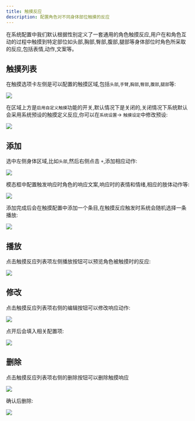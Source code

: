```yaml
---
title: 触摸反应
description: 配置角色对不同身体部位触摸的反应
---
```


在系统配置中我们默认根据性别定义了一套通用的角色触摸反应,用户在和角色互动的过程中触摸到特定部位如头部,胸部,臀部,腹部,腿部等身体部位时角色所采取的反应,包括表情,动作,文案等。

## 触摸列表

在触摸选项卡左侧是可以配置的触摸区域,包括`头部`,`手臂`,`胸部`,`臀部`,`腹部`,`腿部`等:

<Frame>
  <img src="https://oss.vidol.chat/assets/04e7bd63b38b889c3fecae2b429b7f84.webp" />
</Frame>

在区域上方是`启用自定义触摸`功能的开关,默认情况下是关闭的,关闭情况下系统默认会采用系统预设的触摸定义反应,你可以在`系统设置`-> `触摸设定`中修改预设:

<Frame>
  <img src="https://oss.vidol.chat/assets/fe4e1ebe1207970d1db972eb14f54b0a.webp" />
</Frame>

## 添加

选中左侧身体区域,比如`头部`,然后右侧点击 `+`,添加相应动作:

<Frame>
  <img src="https://oss.vidol.chat/assets/d69c9bda9aea809939ee123ad8e75ee6.webp" />
</Frame>

模态框中配置触发响应时角色的响应文案,响应时的表情和情绪,相应的肢体动作等:

<Frame>
  <img src="https://oss.vidol.chat/assets/6efb76428fa6b9ec47a41b66b2b8ca12.webp" />
</Frame>

添加完成后会在触摸配置中添加一个条目,在触摸反应触发时系统会随机选择一条播放:

<Frame>
  <img src="https://oss.vidol.chat/assets/8b19fd7b5db496b3d4ce66f26231e036.webp" />
</Frame>

## 播放

点击触摸反应列表项左侧播放按钮可以预览角色被触摸时的反应:

<Frame>
  <img src="https://oss.vidol.chat/assets/9e5697aa4b5746f14f96ac3dbf11eb76.webp" />
</Frame>

## 修改

点击触摸反应列表项右侧的编辑按钮可以修改响应动作:

<Frame>
  <img src="https://oss.vidol.chat/assets/c41f2d25fc45115ac079ec5b3d2ba930.webp" />
</Frame>

点开后会填入相关配置项:

<Frame>
  <img src="https://oss.vidol.chat/assets/d7f0ab6433a5362e7a70cb80c1b29cf1.webp" />
</Frame>

## 删除

点击触摸反应列表项右侧的删除按钮可以删除触摸响应

<Frame>
  <img src="https://oss.vidol.chat/assets/857b4776fa200e47a29da11087931ce3.webp" />
</Frame>

确认后删除:

<Frame>
  <img src="https://oss.vidol.chat/assets/87ce90373b76a9a168242a0b1dd27358.webp" />
</Frame>
